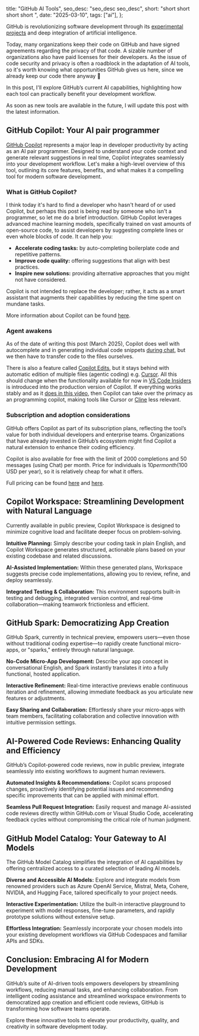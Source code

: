   title: "GitHub AI Tools",
  seo_desc: "seo_desc seo_desc",
  short: "short short short short ",
  date: "2025-03-10",
  tags: ["ai"],
};

GitHub is revolutionizing software development through its [experimental projects](https://githubnext.com/) and deep integration of artificial intelligence.

Today, many organizations keep their code on GitHub and have signed agreements regarding the privacy of that code. A sizable number of organizations also have paid licenses for their developers. As the issue of code security and privacy is often a roadblock in the adaptation of AI tools, so it's worth knowing what opportunities GitHub gives us here, since we already keep our code there anyway 🙂

In this post, I'll explore GitHub’s current AI capabilities, highlighting how each tool can practically benefit your development workflow.

As soon as new tools are available in the future, I will update this post with the latest information.

## GitHub Copilot: Your AI pair programmer

[GitHub Copilot](https://github.com/features/copilot) represents a major leap in developer productivity by acting as an AI pair programmer. Designed to understand your code context and generate relevant suggestions in real time, Copilot integrates seamlessly into your development workflow. Let's make a high-level overview of this tool, outlining its core features, benefits, and what makes it a compelling tool for modern software development.

### What is GitHub Copilot?

I think today it's hard to find a developer who hasn't heard of or used Copilot, but perhaps this post is being read by someone who isn't a programmer, so let me do a brief introduction. GitHub Copilot leverages advanced machine learning models, specifically trained on vast amounts of open-source code, to assist developers by suggesting complete lines or even whole blocks of code. It can help you:

- **Accelerate coding tasks:** by auto-completing boilerplate code and repetitive patterns.
- **Improve code quality:** offering suggestions that align with best practices.
- **Inspire new solutions:** providing alternative approaches that you might not have considered.

Copilot is not intended to replace the developer; rather, it acts as a smart assistant that augments their capabilities by reducing the time spent on mundane tasks.

More information about Copilot can be found [here](https://docs.github.com/en/copilot/about-github-copilot/what-is-github-copilot).

### Agent awakens

As of the date of writing this post (March 2025), Copilot does well with autocomplete and in generating individual code snippets [during chat](https://marketplace.visualstudio.com/items?itemName=GitHub.copilot-chat), but we then have to transfer code to the files ourselves.

There is also a feature called [Copilot Edits](https://code.visualstudio.com/docs/copilot/copilot-edits), but it stays behind with automatic edition of multiple files (agentic coding) e.g. [Cursor](https://www.cursor.com/). All this should change when the functionality available for now in [VS Code Insiders](https://code.visualstudio.com/insiders/) is introduced into the production version of Copilot. If everything works stably and as it [does in this video](https://www.youtube.com/watch?v=C95drFKy4ss), then Copilot can take over the primacy as an programming copilot, making tools like Cursor or [Cline](https://cline.bot/) less relevant.

### Subscription and adoption considerations

GitHub offers Copilot as part of its subscription plans, reflecting the tool’s value for both individual developers and enterprise teams. Organizations that have already invested in GitHub’s ecosystem might find Copilot a natural extension to enhance their coding efficiency.

Copilot is also available for free with the limit of 2000 completions and 50 messages (using Chat) per month. Price for individuals is $10 per month ($100 USD per year), so it is relatively cheap for what it offers.

Full pricing can be found [here](https://docs.github.com/en/copilot/about-github-copilot/subscription-plans-for-github-copilot) and [here](https://github.com/features/copilot/plans).

## Copilot Workspace: Streamlining Development with Natural Language

Currently available in public preview, Copilot Workspace is designed to minimize cognitive load and facilitate deeper focus on problem-solving.

**Intuitive Planning:**
Simply describe your coding task in plain English, and Copilot Workspace generates structured, actionable plans based on your existing codebase and related discussions.

**AI-Assisted Implementation:**
Within these generated plans, Workspace suggests precise code implementations, allowing you to review, refine, and deploy seamlessly.

**Integrated Testing & Collaboration:**
This environment supports built-in testing and debugging, integrated version control, and real-time collaboration—making teamwork frictionless and efficient.

## GitHub Spark: Democratizing App Creation

GitHub Spark, currently in technical preview, empowers users—even those without traditional coding expertise—to rapidly create functional micro-apps, or "sparks," entirely through natural language.

**No-Code Micro-App Development:**
Describe your app concept in conversational English, and Spark instantly translates it into a fully functional, hosted application.

**Interactive Refinement:**
Real-time interactive previews enable continuous iteration and refinement, allowing immediate feedback as you articulate new features or adjustments.

**Easy Sharing and Collaboration:**
Effortlessly share your micro-apps with team members, facilitating collaboration and collective innovation with intuitive permission settings.

## AI-Powered Code Reviews: Enhancing Quality and Efficiency

GitHub’s Copilot-powered code reviews, now in public preview, integrate seamlessly into existing workflows to augment human reviewers.

**Automated Insights & Recommendations:**
Copilot scans proposed changes, proactively identifying potential issues and recommending specific improvements that can be applied with minimal effort.

**Seamless Pull Request Integration:**
Easily request and manage AI-assisted code reviews directly within GitHub.com or Visual Studio Code, accelerating feedback cycles without compromising the critical role of human judgment.

## GitHub Model Catalog: Your Gateway to AI Models

The GitHub Model Catalog simplifies the integration of AI capabilities by offering centralized access to a curated selection of leading AI models.

**Diverse and Accessible AI Models:**
Explore and integrate models from renowned providers such as Azure OpenAI Service, Mistral, Meta, Cohere, NVIDIA, and Hugging Face, tailored specifically to your project needs.

**Interactive Experimentation:**
Utilize the built-in interactive playground to experiment with model responses, fine-tune parameters, and rapidly prototype solutions without extensive setup.

**Effortless Integration:**
Seamlessly incorporate your chosen models into your existing development workflows via GitHub Codespaces and familiar APIs and SDKs.

## Conclusion: Embracing AI for Modern Development

GitHub’s suite of AI-driven tools empowers developers by streamlining workflows, reducing manual tasks, and enhancing collaboration. From intelligent coding assistance and streamlined workspace environments to democratized app creation and efficient code reviews, GitHub is transforming how software teams operate.

Explore these innovative tools to elevate your productivity, quality, and creativity in software development today.
